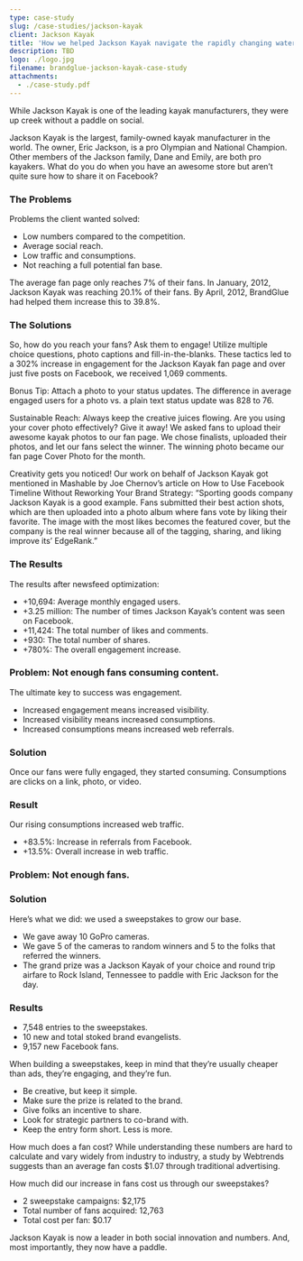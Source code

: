 ```yaml
---
type: case-study
slug: /case-studies/jackson-kayak
client: Jackson Kayak
title: 'How we helped Jackson Kayak navigate the rapidly changing waters of social media'
description: TBD
logo: ./logo.jpg
filename: brandglue-jackson-kayak-case-study
attachments:
  - ./case-study.pdf
---
```


While Jackson Kayak is one of the leading kayak manufacturers, they were up creek without a paddle on social.

Jackson Kayak is the largest, family-owned kayak manufacturer in the world. The owner, Eric Jackson, is a pro Olympian and National Champion. Other members of the Jackson family, Dane and Emily, are both pro kayakers. What do you do when you have an awesome store but aren’t quite sure how to share it on Facebook?

### The Problems

Problems the client wanted solved:

- Low numbers compared to the competition.
- Average social reach.
- Low traffic and consumptions.
- Not reaching a full potential fan base.

The average fan page only reaches 7% of their fans. In January, 2012, Jackson Kayak was reaching 20.1% of their fans. By April, 2012, BrandGlue had helped them increase this to 39.8%.

### The Solutions

So, how do you reach your fans? Ask them to engage! Utilize multiple choice questions, photo captions and fill-in-the-blanks. These tactics led to a 302% increase in engagement for the Jackson Kayak fan page and over just five posts on Facebook, we received 1,069 comments.

Bonus Tip: Attach a photo to your status updates. The difference in average engaged users for a photo vs. a plain text status update was 828 to 76.

Sustainable Reach: Always keep the creative juices flowing. Are you using your cover photo effectively? Give it away! We asked fans to upload their awesome kayak photos to our fan page. We chose finalists, uploaded their photos, and let our fans select the winner. The winning photo became our fan page Cover Photo for the month.

Creativity gets you noticed! Our work on behalf of Jackson Kayak got mentioned in Mashable by Joe Chernov’s article on How to Use Facebook Timeline Without Reworking Your Brand Strategy: “Sporting goods company Jackson Kayak is a good example. Fans submitted their best action shots, which are then uploaded into a photo album where fans vote by liking their favorite. The image with the most likes becomes the featured cover, but the company is the real winner because all of the tagging, sharing, and liking improve its’ EdgeRank.”

### The Results

The results after newsfeed optimization:

- +10,694: Average monthly engaged users.
- +3.25 million: The number of times Jackson Kayak’s content was seen on Facebook.
- +11,424: The total number of likes and comments.
- +930: The total number of shares.
- +780%: The overall engagement increase.

### Problem: Not enough fans consuming content.

The ultimate key to success was engagement.

- Increased engagement means increased visibility.
- Increased visibility means increased consumptions.
- Increased consumptions means increased web referrals.

### Solution

Once our fans were fully engaged, they started consuming. Consumptions are clicks on a link, photo, or video.

### Result

Our rising consumptions increased web traffic.

- +83.5%: Increase in referrals from Facebook.
- +13.5%: Overall increase in web traffic.

### Problem: Not enough fans.

### Solution

Here’s what we did: we used a sweepstakes to grow our base.

- We gave away 10 GoPro cameras.
- We gave 5 of the cameras to random winners and 5 to the folks that referred the winners.
- The grand prize was a Jackson Kayak of your choice and round trip airfare to Rock Island, Tennessee to paddle with Eric Jackson for the day.

### Results

- 7,548 entries to the sweepstakes.
- 10 new and total stoked brand evangelists.
- 9,157 new Facebook fans.

When building a sweepstakes, keep in mind that they’re usually cheaper than ads, they’re engaging, and they’re fun.

- Be creative, but keep it simple.
- Make sure the prize is related to the brand.
- Give folks an incentive to share.
- Look for strategic partners to co-brand with.
- Keep the entry form short. Less is more.

How much does a fan cost? While understanding these numbers are hard to calculate and vary widely from industry to industry, a study by Webtrends suggests than an average fan costs \$1.07 through traditional advertising.

How much did our increase in fans cost us through our sweepstakes?

- 2 sweepstake campaigns: \$2,175
- Total number of fans acquired: 12,763
- Total cost per fan: \$0.17

Jackson Kayak is now a leader in both social innovation and numbers. And, most importantly, they now have a paddle.

